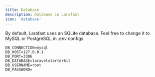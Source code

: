 ```yaml
---
title: Database
description: Database in Larafast
icon: 'database'
---
```


By default, Larafast uses an SQLite database. Feel free to change it to MySQL or PostgreSQL in .env configs

```dotenv .env
DB_CONNECTION=mysql
DB_HOST=127.0.0.1
DB_PORT=3306
DB_DATABASE=laravelstarterkit
DB_USERNAME=root
DB_PASSWORD=
```
